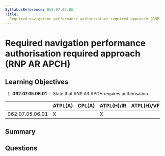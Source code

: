 ```yaml
---
SyllabusReference: 062.07.05.06
Title:
  Required navigation performance authorisation required approach (RNP AR APCH)
---
```


# Required navigation performance authorisation required approach (RNP AR APCH)

## Learning Objectives

1.  **062.07.05.06.01** -- State that RNP AR APCH requires authorisation.

|                 | ATPL(A) | CPL(A) | ATPL(H)/IR | ATPL(H)/VFR | CPL(H) | IR | CBIR(A) |
| --------------- | ------- | ------ | ---------- | ----------- | ------ | -- | ------- |
| 062.07.05.06.01 | X       |        | X          |             |        | X  | X       |

## Summary

## Questions
